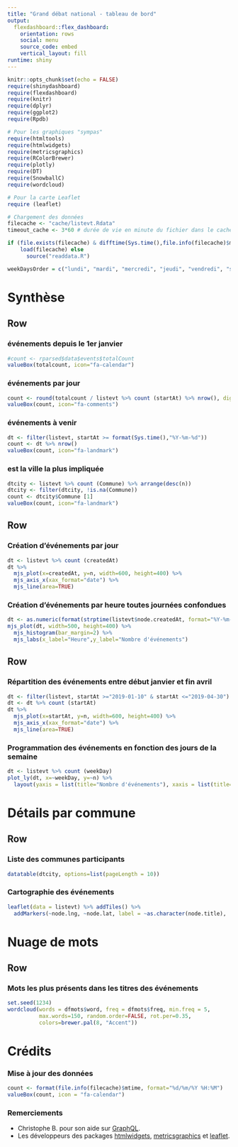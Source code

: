 ---
title: "Grand débat national - tableau de bord"
output: 
  flexdashboard::flex_dashboard:
    orientation: rows
    social: menu
    source_code: embed
    vertical_layout: fill
runtime: shiny
---


```{r setup, include=FALSE}
knitr::opts_chunk$set(echo = FALSE)
require(shinydashboard)
require(flexdashboard)
require(knitr)
require(dplyr)
require(ggplot2)
require(Rpdb)

# Pour les graphiques "sympas"
require(htmltools)
require(htmlwidgets)
require(metricsgraphics)
require(RColorBrewer)
require(plotly)
require(DT)
require(SnowballC)
require(wordcloud)

# Pour la carte Leaflet
require (leaflet)

# Chargement des données
filecache <- "cache/listevt.Rdata"
timeout_cache <- 3*60 # durée de vie en minute du fichier dans le cache

if (file.exists(filecache) & difftime(Sys.time(),file.info(filecache)$mtime) < timeout_cache)
    load(filecache) else
      source("readdata.R") 

weekDaysOrder = c("lundi", "mardi", "mercredi", "jeudi", "vendredi", "samedi", "dimanche")

```

Synthèse
=======================================================================

Row
-----------------------------------------------------------------------

### événements depuis le 1er janvier

```{r}
#count <- rparsed$data$events$totalCount
valueBox(totalcount, icon="fa-calendar")
```

### événements par jour

```{r}
count <- round(totalcount / listevt %>% count (startAt) %>% nrow(), digits = 0)
valueBox(count, icon="fa-comments")
```

### événements à venir

```{r}
dt <- filter(listevt, startAt >= format(Sys.time(),"%Y-%m-%d"))
count <- dt %>% nrow()
valueBox(count, icon="fa-landmark")
```

### est la ville la plus impliquée

```{r}
dtcity <- listevt %>% count (Commune) %>% arrange(desc(n))
dtcity <- filter(dtcity, !is.na(Commune))
count <- dtcity$Commune [1]
valueBox(count, icon="fa-landmark")
```


Row
-----------------------------------------------------------------------

### Création d'événements par jour

```{r histo_createAt, echo=FALSE}
dt <- listevt %>% count (createdAt)
dt %>%
  mjs_plot(x=createdAt, y=n, width=600, height=400) %>%
  mjs_axis_x(xax_format="date") %>% 
  mjs_line(area=TRUE)
```

### Création d'événements par heure toutes journées confondues

```{r histo_hours, echo=FALSE}
dt <- as.numeric(format(strptime(listevt$node.createdAt, format="%Y-%m-%d %H:%M:%S"), "%H"))
mjs_plot(dt, width=500, height=400) %>%
  mjs_histogram(bar_margin=2) %>%
  mjs_labs(x_label="Heure",y_label="Nombre d'événements")
```



Row
-----------------------------------------------------------------------
### Répartition des événements entre début janvier et fin avril

```{r histo_startAt, echo=FALSE}
dt <- filter(listevt, startAt >="2019-01-10" & startAt <="2019-04-30")
dt <- dt %>% count (startAt)
dt %>%
  mjs_plot(x=startAt, y=n, width=600, height=400) %>%
  mjs_axis_x(xax_format="date") %>% 
  mjs_line(area=TRUE)
```


### Programmation des événements en fonction des jours de la semaine

```{r histo_weekdays, echo=FALSE}
dt <- listevt %>% count (weekDay)
plot_ly(dt, x=~weekDay, y=~n) %>% 
  layout(yaxis = list(title="Nombre d'événements"), xaxis = list(title=""))
```

Détails par commune
=======================================================================

Row
-----------------------------------------------------------------------
### Liste des communes participants

```{r dtcity, echo=FALSE}
datatable(dtcity, options=list(pageLength = 10))
```

### Cartographie des événements
```{r map, echo=FALSE}
leaflet(data = listevt) %>% addTiles() %>%
  addMarkers(~node.lng, ~node.lat, label = ~as.character(node.title),  clusterOptions = markerClusterOptions())
```


Nuage de mots
=======================================================================

Row
-----------------------------------------------------------------------
### Mots les plus présents dans les titres des événements

```{r wordcloud, echo=FALSE}
set.seed(1234)
wordcloud(words = dfmots$word, freq = dfmots$freq, min.freq = 5,
          max.words=150, random.order=FALSE, rot.per=0.35, 
          colors=brewer.pal(8, "Accent"))
```


Crédits
=======================================================================

### Mise à jour des données
```{r , echo=FALSE}
count <- format(file.info(filecache)$mtime, format="%d/%m/%Y %H:%M")
valueBox(count, icon = "fa-calendar")
```

### Remerciements

- Christophe B. pour son aide sur [GraphQL](https://graphql.org/).
- Les développeurs des packages [htmlwidgets](https://www.htmlwidgets.org/),  [metricsgraphics](https://metricsgraphicsjs.org/) et [leaflet](https://leafletjs.com/).
